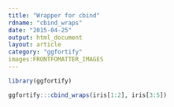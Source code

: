 ```yaml
---
title: "Wrapper for cbind"
rdname: "cbind_wraps"
date: "2015-04-25"
output: html_document
layout: article
category: "ggfortify"
images:FRONTFOMATTER_IMAGES
---
```


```r
library(ggfortify)
```

```r
ggfortify:::cbind_wraps(iris[1:2], iris[3:5])



```